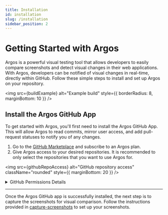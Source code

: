 ```yaml
---
title: Installation
id: installation
slug: /installation
sidebar_position: 2
---
```



# Getting Started with Argos

Argos is a powerful visual testing tool that allows developers to easily compare screenshots and detect visual changes in their web applications. With Argos, developers can be notified of visual changes in real-time, directly within GitHub. Follow these simple steps to install and set up Argos on your repository.

<img
  src={buildExample}
  alt="Example build"
  style={{ borderRadius: 8, marginBottom: 10 }}
/>

## Install the Argos GitHub App

To get started with Argos, you'll first need to install the Argos GitHub App. This will allow Argos to read commits, mirror user access, and add pull-request statuses to notify you of any changes.

1. Go to the [GitHub Marketplace](https://github.com/marketplace/argos-ci) and subscribe to an Argos plan.
2. Give Argos access to your desired repositories. It is recommended to only select the repositories that you want to use Argos for.

<img
  src={githubRepoAccess}
  alt="GitHub repository access"
  className="rounded"
  style={{ marginBottom: 20 }}
/>

<details>
  <summary>GitHub Permissions Details</summary>
  <ul>
    <li>
      <b>Contents</b> — used to find a common commit ancestor between branches
    </li>
    <li>
      <b>Statuses</b> — used to add statuses to commits
    </li>
    <li>
      <b>Pull requests</b> — used to add comments in pull requests
    </li>
    <li>
      <b>Actions</b> — used to allow tokenless authentication
    </li>
  </ul>
</details>

---

Once the Argos GitHub app is successfully installed, the next step is to capture the screenshots for visual comparison. Follow the instructions provided in [capture-screenshots](/capture-screenshots) to set up your screenshots.
